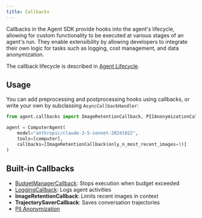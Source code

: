 ```yaml
---
title: Callbacks
---
```


Callbacks in the Agent SDK provide hooks into the agent's lifecycle, allowing for custom functionality to be executed at various stages of an agent's run. They enable extensibility by allowing developers to integrate their own logic for tasks such as logging, cost management, and data anonymization.

The callback lifecycle is described in [Agent Lifecycle](callbacks/agent-lifecycle).

## Usage

You can add preprocessing and postprocessing hooks using callbacks, or write your own by subclassing `AsyncCallbackHandler`:

```python
from agent.callbacks import ImageRetentionCallback, PIIAnonymizationCallback

agent = ComputerAgent(
    model="anthropic/claude-3-5-sonnet-20241022",
    tools=[computer],
    callbacks=[ImageRetentionCallback(only_n_most_recent_images=3)]
)
```

## Built-in Callbacks

- [BudgetManagerCallback](callbacks/cost-saving): Stops execution when budget exceeded
- [LoggingCallback](callbacks/trajectories): Logs agent activities
- **ImageRetentionCallback**: Limits recent images in context
- **TrajectorySaverCallback**: Saves conversation trajectories
- [PII Anonymization](callbacks/pii-anonymization)
